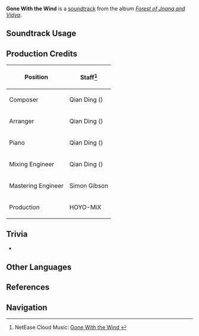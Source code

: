 {{Soundtrack Infobox
|image          = Forest of Jnana and Vidya.png
|album          = Forest of Jnana and Vidya
|disc           = 2
|number         = 52
|featured       =
|featured2      =
|featured3      =
|featured_disc  =
|featured_disc2 =
|featured_disc3 =
|youtube_id     = IdxjhURKEEE
|spotify_id     = 6M8RxebcOX2HKpobLmijVl
|previous       = Whitewood Memorabilia
|next           = Transparent Night
}}
'''Gone With the Wind''' is a [[soundtrack]] from the album ''[[Forest of Jnana and Vidya]]''.

==Soundtrack Usage==
{{Soundtrack Usage
|quest    = The End of the Sabzeruz Festival;;What Shape Does the Self Hold
|location = Ardravi Valley//night;;Veluriyam Mirage//rainforest, night
|domain   = 
}}

==Production Credits==
{| class="wikitable"
! Position
! Staff<ref>NetEase Cloud Music: [https://music.163.com/song?id=1992344583 Gone With the Wind {{zh|随风而逝的旧梦}}]</ref>
|-
! Composer
| Qian Ding ({{zh|丁谦}})
|-
! Arranger
| Qian Ding ({{zh|丁谦}})
|-
! Piano
| Qian Ding ({{zh|丁谦}})
|-
! Mixing Engineer
| Qian Ding ({{zh|丁谦}})
|-
! Mastering Engineer
| Simon Gibson
|-
! Production
| HOYO-MiX
|}
<!--
==Gallery==
<gallery>
Genshin Impact EP - Farewell to an Upwind Feather
</gallery>
-->

==Trivia==
* {{Transclude|Whitewood Memorabilia|ArdraviTheme4|section=1}}

==Other Languages==
{{Other Languages
|en      = Gone With the Wind
|zhs     = 随风而逝的旧梦
|zhs_rm  = Suìfēng Ér Shì de Jiùmèng
|zht     = 隨風而逝的舊夢
|zht_rm  = Suìfēng Ér Shì de Jiùmèng
|zh_tl   = Old Dreams Gone With the Wind
|ja      = 旧き夢は風と去る
|ja_rm   = Furuki Yume wa Kaze to Saru
|ja_tl   = Old Dreams Go With the Wind
}}

==References==
{{Reflist}}

==Navigation==
{{Soundtrack Navbox|Forest of Jnana and Vidya}}